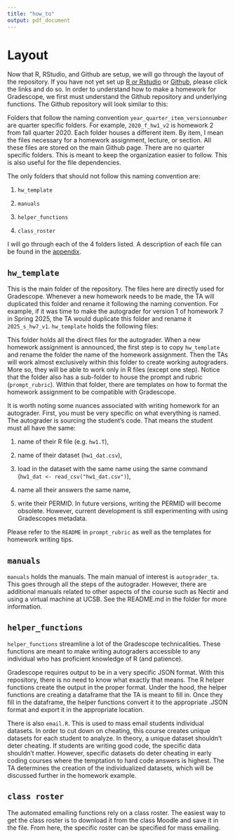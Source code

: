```yaml
---
title: "how_to"
output: pdf_document
---
```


# Layout

Now that R, RStudio, and Github are setup, we will go through the layout of the repository. If you have not yet set up [R or Rstudio](#r_and_rstudio) or [Github](#github), please click the links and do so. In order to understand how to make a homework for Gradescope, we first must understand the Github repository and underlying functions. The Github repository will look similar to this:

\begin{center}
\frame{\includegraphics[width=5in]{pictures/github3.png} }
\end{center}

Folders that follow the naming convention `year_quarter_item_versionnumber` are quarter specific folders. For example, `2020_f_hw1_v2` is homework 2 from fall quarter 2020. Each folder houses a different item. By item, I mean the files necessary for a homework assignment, lecture, or section. All these files are stored on the main Github page. There are no quarter specific folders. This is meant to keep the organization easier to follow. This is also useful for the file dependencies.

The only folders that should not follow this naming convention are:

1) `hw_template`

2) `manuals`

3) `helper_functions`

4) `class_roster`

I will go through each of the 4 folders listed. A description of each file can be found in the [appendix](#appendix).

## `hw_template`

This is the main folder of the repository. The files here are directly used for Gradescope. Whenever a new homework needs to be made, the TA will duplicated this folder and rename it following the naming convention. For example, if it was time to make the autograder for version 1 of homework 7 in Spring 2025, the TA would duplicate this folder and rename it `2025_s_hw7_v1`. `hw_template` holds the following files:

\begin{center}
\frame{\includegraphics[width=5in]{pictures/hw_template_1.png} }
\end{center}


This folder holds all the direct files for the autograder. When a new homework assignment is announced, the first step is to copy `hw_template` and rename the folder the name of the homework assignment. Then the TAs will work almost exclusively within this folder to create working autograders. More so, they will be able to work only in R files (except one step). Notice that the folder also has a sub-folder to house the prompt and rubric (`prompt_rubric`). Within that folder, there are templates on how to format the homework assignment to be compatible with Gradescope.

It is worth noting some nuances associated with writing homework for an autograder. First, you must be very specific on what everything is named. The autograder is sourcing the student's code. That means the student must all have the same:

1) name of their R file (e.g. `hw1.T`),

2) name of their dataset (`hw1_dat.csv`),

3) load in the dataset with the same name using the same command (`hw1_dat <- read_csv("hw1_dat.csv")`),

4) name all their answers the same name,

5) write their PERMID. In future versions, writing the PERMID will become obsolete. However, current development is still experimenting with using Gradescopes metadata.

Please refer to the `README` in `prompt_rubric` as well as the templates for homework writing tips.

## `manuals`

`manuals` holds the manuals. The main manual of interest is `autograder_ta`. This goes through all the steps of the autograder. However, there are additional manuals related to other aspects of the course such as Nectir and using a virtual machine at UCSB. See the README.md in the folder for more information.


\begin{center}
\frame{\includegraphics[width=5in]{pictures/Manual_1.png} }
\end{center}
\begin{center}
\frame{\includegraphics[width=5in]{pictures/Manual_2.png} }
\end{center}
\begin{center}
\frame{\includegraphics[width=5in]{pictures/Manual_3.png} }
\end{center}



## `helper_functions`

`helper_functions` streamline a lot of the Gradescope technicalities. These functions are meant to make writing autograders accessible to any individual who has proficient knowledge of R (and patience).

Gradescope requires output to be in a very specific JSON format. With this repository, there is no need to know what exactly that means. The R helper functions create the output in the proper format. Under the hood, the helper functions are creating a dataframe that the TA is meant to fill in. Once they fill in the dataframe, the helper functions convert it to the appropriate .JSON format and export it in the appropriate location.

There is also `email.R`. This is used to mass email students individual datasets. In order to cut down on cheating, this course creates unique datasets for each student to analyze. In theory, a unique dataset shouldn't deter cheating. If students are writing good code, the specific data shouldn't matter. However, specific datasets do deter cheating in early coding courses where the temptation to hard code answers is highest. The TA determines the creation of the individualized datasets, which will be discussed further in the homework example.


\begin{center}
\frame{\includegraphics[width=5in]{pictures/helper_functions.png} }
\end{center}



## `class roster`

The automated emailing functions rely on a class roster. The easiest way to get the class roster is to download it from the class Moodle and save it in the file. From here, the specific roster can be specified for mass emailing.
  